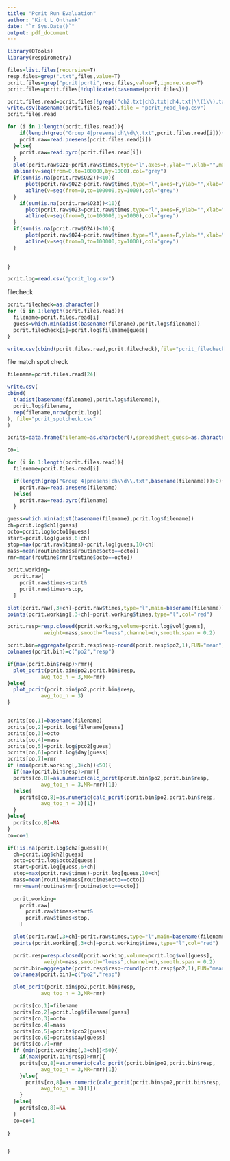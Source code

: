 ```yaml
---
title: "Pcrit Run Evaluation"
author: "Kirt L Onthank"
date: "`r Sys.Date()`"
output: pdf_document
---
```


```r
library(OTools)
library(respirometry)
```

```r
files=list.files(recursive=T)
resp.files=grep(".txt",files,value=T)
pcrit.files=grep("pcrit|pcrti",resp.files,value=T,ignore.case=T)
pcrit.files=pcrit.files[!duplicated(basename(pcrit.files))]

pcrit.files.read=pcrit.files[!grepl("ch2.txt|ch3.txt|ch4.txt|\\(1\\).txt",pcrit.files)]
write.csv(basename(pcrit.files.read),file = "pcrit_read_log.csv")
pcrit.files.read
```

```r

for (i in 1:length(pcrit.files.read)){
    if(length(grep("Group 4|presens|ch\\d\\.txt",pcrit.files.read[i]))>0){
    pcrit.raw=read.presens(pcrit.files.read[i])
  }else{
    pcrit.raw=read.pyro(pcrit.files.read[i])
  }
  plot(pcrit.raw$O21~pcrit.raw$times,type="l",axes=F,ylab="",xlab="",main=basename(pcrit.files.read[i]))
  abline(v=seq(from=0,to=100000,by=1000),col="grey")
  if(sum(is.na(pcrit.raw$O22))<10){
      plot(pcrit.raw$O22~pcrit.raw$times,type="l",axes=F,ylab="",xlab="",main=paste(2,basename(pcrit.files.read[i])))
      abline(v=seq(from=0,to=100000,by=1000),col="grey")
  }
    if(sum(is.na(pcrit.raw$O23))<10){
      plot(pcrit.raw$O23~pcrit.raw$times,type="l",axes=F,ylab="",xlab="",main=paste(3,basename(pcrit.files.read[i])))
      abline(v=seq(from=0,to=100000,by=1000),col="grey")
  }
  if(sum(is.na(pcrit.raw$O24))<10){
      plot(pcrit.raw$O24~pcrit.raw$times,type="l",axes=F,ylab="",xlab="",main=paste(4,basename(pcrit.files.read[i])))
      abline(v=seq(from=0,to=100000,by=1000),col="grey")
  }

  
}

```

```r
pcrit.log=read.csv("pcrit_log.csv")
```

filecheck

```r
pcrit.filecheck=as.character()
for (i in 1:length(pcrit.files.read)){
  filename=pcrit.files.read[i]  
  guess=which.min(adist(basename(filename),pcrit.log$filename))  
  pcrit.filecheck[i]=pcrit.log$filename[guess]  
}

write.csv(cbind(pcrit.files.read,pcrit.filecheck),file="pcrit_filecheck.csv")
```

file match spot check

```r
filename=pcrit.files.read[24]  

write.csv(
cbind(
  t(adist(basename(filename),pcrit.log$filename)),
  pcrit.log$filename,
  rep(filename,nrow(pcrit.log))
), file="pcrit_spotcheck.csv"
)
```

```r
pcrits=data.frame(filename=as.character(),spreadsheet_guess=as.character(),octo=as.character(),mass=as.numeric(),pco2=as.numeric(),day=as.numeric(),rmr=as.numeric(),pcrit=as.numeric())

```


```r
co=1

for (i in 1:length(pcrit.files.read)){
  filename=pcrit.files.read[i]  

  if(length(grep("Group 4|presens|ch\\d\\.txt",basename(filename)))>0){
    pcrit.raw=read.presens(filename)
  }else{
    pcrit.raw=read.pyro(filename)
  }

guess=which.min(adist(basename(filename),pcrit.log$filename))  
ch=pcrit.log$ch1[guess]
octo=pcrit.log$octo1[guess]
start=pcrit.log[guess,6+ch]
stop=max(pcrit.raw$times)-pcrit.log[guess,10+ch]
mass=mean(routine$mass[routine$octo==octo])
rmr=mean(routine$rmr[routine$octo==octo])
  
pcrit.working=
  pcrit.raw[
    pcrit.raw$times>start&
    pcrit.raw$times<stop,
  ]

plot(pcrit.raw[,3+ch]~pcrit.raw$times,type="l",main=basename(filename))
points(pcrit.working[,3+ch]~pcrit.working$times,type="l",col="red")

pcrit.resp=resp.closed(pcrit.working,volume=pcrit.log$vol[guess],
            weight=mass,smooth="loess",channel=ch,smooth.span = 0.2)

pcrit.bin=aggregate(pcrit.resp$resp~round(pcrit.resp$po2,1),FUN="mean")
colnames(pcrit.bin)=c("po2","resp")

if(max(pcrit.bin$resp)>rmr){
  plot_pcrit(pcrit.bin$po2,pcrit.bin$resp,
           avg_top_n = 3,MR=rmr)   
}else{
  plot_pcrit(pcrit.bin$po2,pcrit.bin$resp,
           avg_top_n = 3)
}


pcrits[co,1]=basename(filename)
pcrits[co,2]=pcrit.log$filename[guess]
pcrits[co,3]=octo
pcrits[co,4]=mass
pcrits[co,5]=pcrit.log$pco2[guess]
pcrits[co,6]=pcrit.log$day[guess]
pcrits[co,7]=rmr
if (min(pcrit.working[,3+ch])<50){
  if(max(pcrit.bin$resp)>rmr){
  pcrits[co,8]=as.numeric(calc_pcrit(pcrit.bin$po2,pcrit.bin$resp,
           avg_top_n = 3,MR=rmr)[1])
  }else{
    pcrits[co,8]=as.numeric(calc_pcrit(pcrit.bin$po2,pcrit.bin$resp,
           avg_top_n = 3)[1])
  }
}else{
  pcrits[co,8]=NA
}
co=co+1

if(!is.na(pcrit.log$ch2[guess])){
  ch=pcrit.log$ch2[guess]
  octo=pcrit.log$octo2[guess]
  start=pcrit.log[guess,6+ch]
  stop=max(pcrit.raw$times)-pcrit.log[guess,10+ch]
  mass=mean(routine$mass[routine$octo==octo])
  rmr=mean(routine$rmr[routine$octo==octo])
  
  pcrit.working=
    pcrit.raw[
      pcrit.raw$times>start&
      pcrit.raw$times<stop,
    ]

  plot(pcrit.raw[,3+ch]~pcrit.raw$times,type="l",main=basename(filename))
  points(pcrit.working[,3+ch]~pcrit.working$times,type="l",col="red")

  pcrit.resp=resp.closed(pcrit.working,volume=pcrit.log$vol[guess],
            weight=mass,smooth="loess",channel=ch,smooth.span = 0.2)
  pcrit.bin=aggregate(pcrit.resp$resp~round(pcrit.resp$po2,1),FUN="mean")
  colnames(pcrit.bin)=c("po2","resp")

  plot_pcrit(pcrit.bin$po2,pcrit.bin$resp,
           avg_top_n = 3,MR=rmr) 

  pcrits[co,1]=filename
  pcrits[co,2]=pcrit.log$filename[guess]
  pcrits[co,3]=octo
  pcrits[co,4]=mass
  pcrits[co,5]=pcrits$pco2[guess]
  pcrits[co,6]=pcrits$day[guess]
  pcrits[co,7]=rmr
  if (min(pcrit.working[,3+ch])<50){
    if(max(pcrit.bin$resp)>rmr){
    pcrits[co,8]=as.numeric(calc_pcrit(pcrit.bin$po2,pcrit.bin$resp,
           avg_top_n = 3,MR=rmr)[1])
    }else{
      pcrits[co,8]=as.numeric(calc_pcrit(pcrit.bin$po2,pcrit.bin$resp,
           avg_top_n = 3)[1])
    }
  }else{
    pcrits[co,8]=NA
  }
  co=co+1
  
}


}





```
